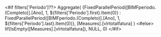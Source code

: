 <#if filters['Periodo']??>
    Aggregate(
        {FixedParallelPeriod([BIMFperiodo.(Completo)].[Ano], 1, ${filters['Periodo'].first}.Item(0)) : FixedParallelPeriod([BIMFperiodo.(Completo)].[Ano], 1, ${filters['Periodo'].last}.Item(0))}, [Measures].[vlrtotalfatura]
    )
<#else>
    Iif(IsEmpty([Measures].[vlrtotalfatura]), NULL, 0)
</#if>